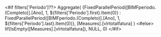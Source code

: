 <#if filters['Periodo']??>
    Aggregate(
        {FixedParallelPeriod([BIMFperiodo.(Completo)].[Ano], 1, ${filters['Periodo'].first}.Item(0)) : FixedParallelPeriod([BIMFperiodo.(Completo)].[Ano], 1, ${filters['Periodo'].last}.Item(0))}, [Measures].[vlrtotalfatura]
    )
<#else>
    Iif(IsEmpty([Measures].[vlrtotalfatura]), NULL, 0)
</#if>